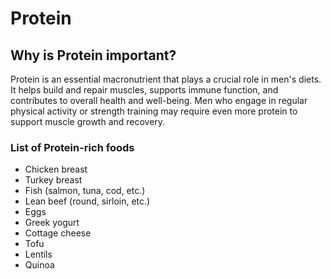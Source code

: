 # Protein

## Why is Protein important?

Protein is an essential macronutrient that plays a crucial role in men's diets. It helps build and repair muscles, supports immune function, and contributes to overall health and well-being. Men who engage in regular physical activity or strength training may require even more protein to support muscle growth and recovery. 

### List of Protein-rich foods

- Chicken breast
- Turkey breast
- Fish (salmon, tuna, cod, etc.)
- Lean beef (round, sirloin, etc.)
- Eggs
- Greek yogurt
- Cottage cheese
- Tofu
- Lentils
- Quinoa

